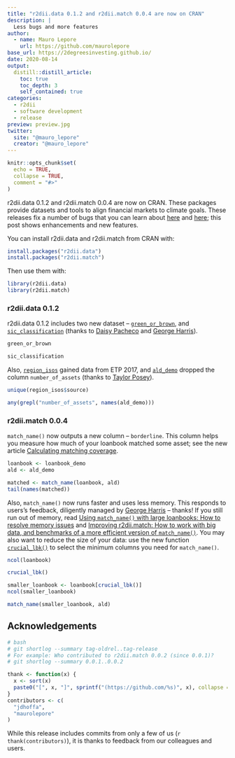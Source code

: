 ```yaml
---
title: "r2dii.data 0.1.2 and r2dii.match 0.0.4 are now on CRAN"
description: |
  Less bugs and more features
author:
  - name: Mauro Lepore
    url: https://github.com/maurolepore
base_url: https://2degreesinvesting.github.io/
date: 2020-08-14
output: 
  distill::distill_article:
    toc: true
    toc_depth: 3
    self_contained: true
categories:
  - r2dii
  - software development
  - release
preview: preview.jpg
twitter:
  site: "@mauro_lepore"
  creator: "@mauro_lepore"
---
```


```r
knitr::opts_chunk$set(
  echo = TRUE,
  collapse = TRUE,
  comment = "#>"
)
```

r2dii.data 0.1.2 and r2dii.match 0.0.4 are now on CRAN. These packages provide datasets and tools to align financial markets to climate goals. These releases fix a number of bugs that you can learn about [here](https://2degreesinvesting.github.io/r2dii.data/news/index.html) and [here](https://2degreesinvesting.github.io/r2dii.match/news/index.html); this post shows enhancements and new features.

You can install r2dii.data and r2dii.match from CRAN with:

```r
install.packages("r2dii.data")
install.packages("r2dii.match")
```

Then use them with:

```r
library(r2dii.data)
library(r2dii.match)
```

### r2dii.data 0.1.2

r2dii.data 0.1.2 includes two new dataset -- [`green_or_brown`](https://2degreesinvesting.github.io/r2dii.data/reference/green_or_brown.html), and [`sic_classification`](https://2degreesinvesting.github.io/r2dii.data/reference/sic_classification.html) (thanks to [Daisy Pacheco](https://github.com/daisy-pacheco) and [George Harris](https://github.com/georgeharris2deg)).

```r
green_or_brown

sic_classification
```

Also, [`region_isos`](https://2degreesinvesting.github.io/r2dii.data/reference/region_isos.html) gained data from ETP 2017, and [`ald_demo`](https://2degreesinvesting.github.io/r2dii.data/reference/ald_demo.html) dropped the column `number_of_assets` (thanks to [Taylor Posey](https://github.com/tposey28)).

```r
unique(region_isos$source)

any(grepl("number_of_assets", names(ald_demo)))
```

### r2dii.match 0.0.4

`match_name()` now outputs a new column -- `borderline`. This column helps you measure how much of your loanbook matched some asset; see the new article [Calculating matching coverage](https://2degreesinvesting.github.io/r2dii.match/articles/matching-coverage.html).

```r
loanbook <- loanbook_demo
ald <- ald_demo

matched <- match_name(loanbook, ald)
tail(names(matched))
```

Also, `match_name()` now runs faster and uses less memory. This responds to users's feedback, diligently managed by [George Harris](https://github.com/georgeharris2deg) -- thanks! If you still run out of memory, read [Using `match_name()` with large loanbooks: How to resolve memory issues](https://2degreesinvesting.github.io/posts/2020-07-31-chunk-your-data/) and [Improving r2dii.match: How to work with big data, and benchmarks of a more efficient version of `match_name()`](https://2degreesinvesting.github.io/posts/2020-07-18-improving-r2dii-match/). You may also want to reduce the size of your data: use the new function [`crucial_lbk()`](https://2degreesinvesting.github.io/r2dii.match/reference/crucial_lbk.html) to select the minimum columns you need for `match_name()`.

```r
ncol(loanbook)

crucial_lbk()

smaller_loanbook <- loanbook[crucial_lbk()]
ncol(smaller_loanbook)

match_name(smaller_loanbook, ald)
```
## Acknowledgements

```r
# bash
# git shortlog --summary tag-oldrel..tag-release
# For example: Who contributed to r2dii.match 0.0.2 (since 0.0.1)?
# git shortlog --summary 0.0.1..0.0.2

thank <- function(x) {
  x <- sort(x)
  paste0("[", x, "]", sprintf("(https://github.com/%s)", x), collapse = ", ")
}
contributors <- c(
  "jdhoffa",
  "maurolepore"
)
```

While this release includes commits from only a few of us (`r thank(contributors)`), it is thanks to feedback from our colleagues and users.